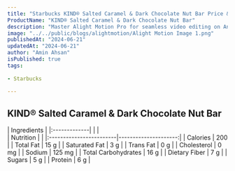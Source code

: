 ```yaml
---
title: "Starbucks KIND® Salted Caramel & Dark Chocolate Nut Bar Price & Calories"
ProductName: "KIND® Salted Caramel & Dark Chocolate Nut Bar" 
description: "Master Alight Motion Pro for seamless video editing on Android, iOS, and Tablets with our ultimate guide, unlocking advanced features and elevating your skills in 2024!"
image: "../../public/blogs/alightmotion/Alight Motion Image 1.png"
publishedAt: "2024-06-21"
updatedAt: "2024-06-21"
author: "Amin Ahsan"
isPublished: true
tags:
 
- Starbucks
      
---
```


## KIND® Salted Caramel & Dark Chocolate Nut Bar
  
<div className="tables-container">
  <div className="table-wrapper">
    | Ingredients  |
    |:-------------|
    |              |
  </div>
  <div className="table-wrapper">
    | Nutrition               |                      |  
    |:------------------------|---------------------:|
    | Calories                | 200                  |
    | Total Fat               | 15 g                 |
    | Saturated Fat           | 3 g                  |
    | Trans Fat               | 0 g                  |
    | Cholesterol             | 0 mg                 |
    | Sodium                  | 125 mg               |
    | Total Carbohydrates     | 16 g                 |
    | Dietary Fiber           | 7 g                  |
    | Sugars                  | 5 g                  |
    | Protein                 | 6 g                  |
  </div>
</div>

<style jsx>{`
  .tables-container {
    display: flex;
    flex-direction: row;
    gap: 30px;
  }
  .table-wrapper {
    width: 500px; /* Adjust as needed */
  }
  @media (max-width: 768px) {
    .tables-container {
      flex-direction: column;
      gap: 0px; /* Adjust as needed */
    }
    .table-wrapper {
      width: 100%; /* Adjust as needed */
    }
  }
`}</style>
